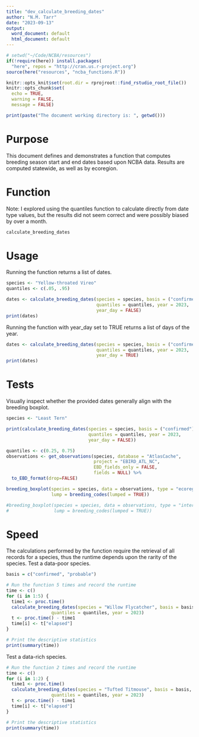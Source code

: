 ```yaml
---
title: "dev_calculate_breeding_dates"
author: "N.M. Tarr"
date: "2023-09-13"
output:
  word_document: default
  html_document: default
---
```


```r
# setwd("~/Code/NCBA/resources")
if(!require(here)) install.packages(
  "here", repos = "http://cran.us.r-project.org")
source(here("resources", "ncba_functions.R"))

knitr::opts_knit$set(root.dir = rprojroot::find_rstudio_root_file())
knitr::opts_chunk$set(
  echo = TRUE,
  warning = FALSE,
  message = FALSE)

print(paste("The document working directory is: ", getwd()))
```

# Purpose
This document defines and demonstrates a function that computes breeding season start and end dates based upon NCBA data.  Results are computed statewide, as well as by ecoregion.


# Function
Note: I explored using the quantiles function to calculate directly from date type values, but the results did not seem correct and were possibly biased by over a month.
```r
calculate_breeding_dates
```


# Usage
Running the function returns a list of dates.
```r
species <- "Yellow-throated Vireo"
quantiles <- c(.05, .95)

dates <- calculate_breeding_dates(species = species, basis = ("confirmed"), 
                                  quantiles = quantiles, year = 2023,
                                  year_day = FALSE)
print(dates)
```

Running the function with year_day set to TRUE returns a list of days of the year.
```r
dates <- calculate_breeding_dates(species = species, basis = ("confirmed"), 
                                  quantiles = quantiles, year = 2023,
                                  year_day = TRUE)
print(dates)
```


# Tests
Visually inspect whether the provided dates generally align with the breeding boxplot.
```r
species <- "Least Tern"

print(calculate_breeding_dates(species = species, basis = ("confirmed"), 
                               quantiles = quantiles, year = 2023,
                               year_day = FALSE))
```


```r
quantiles <- c(0.25, 0.75)
observations <- get_observations(species, database = "AtlasCache", 
                                 project = "EBIRD_ATL_NC", 
                                 EBD_fields_only = FALSE,
                                 fields = NULL) %>%
  to_EBD_format(drop=FALSE)

breeding_boxplot(species = species, data = observations, type = "ecoregional",
                 lump = breeding_codes(lumped = TRUE))
```

```r
#breeding_boxplot(species = species, data = observations, type = "interactive",
#                 lump = breeding_codes(lumped = TRUE))
```


# Speed
The calculations performed by the function require the retrieval of all records for a species, thus the runtime depends upon the rarity of the species.  Test a data-poor species.
```r
basis = c("confirmed", "probable")

# Run the function 5 times and record the runtime
time <- c()
for (i in 1:5) {
  time1 <- proc.time()
  calculate_breeding_dates(species = "Willow Flycatcher", basis = basis, 
                 quantiles = quantiles, year = 2023)
  t <- proc.time() - time1
  time[i] <- t["elapsed"]
}

# Print the descriptive statistics
print(summary(time))
```


Test a data-rich species.
```r
# Run the function 2 times and record the runtime
time <- c()
for (i in 1:2) {
  time1 <- proc.time()
  calculate_breeding_dates(species = "Tufted Titmouse", basis = basis, 
                 quantiles = quantiles, year = 2023)
  t <- proc.time() - time1
  time[i] <- t["elapsed"]
}

# Print the descriptive statistics
print(summary(time))
```
